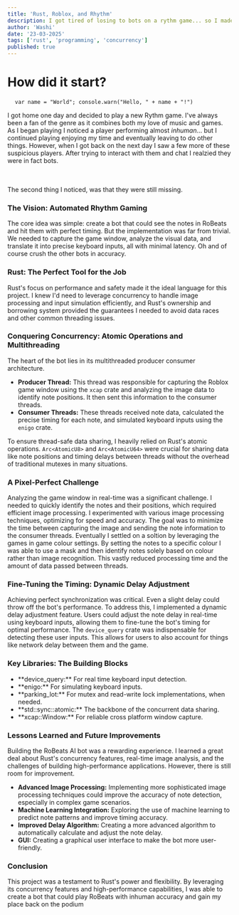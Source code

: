 ```yaml
---
title: 'Rust, Roblox, and Rhythm'
description: I got tired of losing to bots on a rythm game... so I made a better one. Introducing- Roblot, the best (non-memory reading) Roblox rythm game player of all time.
author: 'Washi'
date: '23-03-2025'
tags: ['rust', 'programming', 'concurrency']
published: true
---
```


<h1>How did it start?</h1>

<pre>
  <code class="language-js">var name = "World"; console.warn("Hello, " + name + "!")</code>
</pre>

I got home one day and decided to play a new Rythm game. I've always been a fan of the genre as it combines both my love of music and games. As I began playing I noticed a player performing almost _inhuman_... but I continued playing enjoying my time and eventually leaving to do other things. However, when I got back on the next day I saw a few more of these suspicious players. After trying to interact with them and chat I realzied they were in fact bots.

<br />
<br />
The second thing I noticed, was that they were still missing.

<h3>The Vision: Automated Rhythm Gaming</h3>

The core idea was simple: create a bot that could see the notes in RoBeats and hit them with perfect timing. But the implementation was far from trivial. We needed to capture the game window, analyze the visual data, and translate it into precise keyboard inputs, all with minimal latency. Oh and of course crush the other bots in accuracy.

<h3>Rust: The Perfect Tool for the Job</h3>

Rust's focus on performance and safety made it the ideal language for this project. I knew I'd need to leverage concurrency to handle image processing and input simulation efficiently, and Rust's ownership and borrowing system provided the guarantees I needed to avoid data races and other common threading issues.

<h3>Conquering Concurrency: Atomic Operations and Multithreading</h3>

The heart of the bot lies in its multithreaded producer consumer architecture.

- **Producer Thread:** This thread was responsible for capturing the Roblox game window using the `xcap` crate and analyzing the image data to identify note positions. It then sent this information to the consumer threads.
- **Consumer Threads:** These threads received note data, calculated the precise timing for each note, and simulated keyboard inputs using the `enigo` crate.

To ensure thread-safe data sharing, I heavily relied on Rust's atomic operations. `Arc<AtomicU8>` and `Arc<AtomicU64>` were crucial for sharing data like note positions and timing delays between threads without the overhead of traditional mutexes in many situations.

<h3>A Pixel-Perfect Challenge</h3>

Analyzing the game window in real-time was a significant challenge. I needed to quickly identify the notes and their positions, which required efficient image processing. I experimented with various image processing techniques, optimizing for speed and accuracy. The goal was to minimize the time between capturing the image and sending the note information to the consumer threads. Eventually I settled on a soltion by leveraging the games in game colour settings. By setting the notes to a specific colour I was able to use a mask and then identify notes solely based on colour rather than image recognition. This vastly reduced processing time and the amount of data passed between threads.

<h3>Fine-Tuning the Timing: Dynamic Delay Adjustment</h3>

Achieving perfect synchronization was critical. Even a slight delay could throw off the bot's performance. To address this, I implemented a dynamic delay adjustment feature. Users could adjust the note delay in real-time using keyboard inputs, allowing them to fine-tune the bot's timing for optimal performance. The `device_query` crate was indispensable for detecting these user inputs. This allows for users to also account for things like network delay between them and the game.

<h3>Key Libraries: The Building Blocks</h3>

<ul className="left-0 w-full">
  <li>**device_query:** For real time keyboard input detection.</li>
  <li>**enigo:** For simulating keyboard inputs.</li>
  <li>**parking_lot:** For mutex and read-write lock implementations, when needed.</li>
  <li>**std::sync::atomic:** The backbone of the concurrent data sharing.</li>
  <li>**xcap::Window:** For reliable cross platform window capture.</li>
</ul>

<h3>Lessons Learned and Future Improvements</h3>

Building the RoBeats AI bot was a rewarding experience. I learned a great deal about Rust's concurrency features, real-time image analysis, and the challenges of building high-performance applications. However, there is still room for improvement.

- **Advanced Image Processing:** Implementing more sophisticated image processing techniques could improve the accuracy of note detection, especially in complex game scenarios.
- **Machine Learning Integration:** Exploring the use of machine learning to predict note patterns and improve timing accuracy.
- **Improved Delay Algorithm:** Creating a more advanced algorithm to automatically calculate and adjust the note delay.
- **GUI:** Creating a graphical user interface to make the bot more user-friendly.

<h3>Conclusion</h3>

This project was a testament to Rust's power and flexibility. By leveraging its concurrency features and high-performance capabilities, I was able to create a bot that could play RoBeats with inhuman accuracy and gain my place back on the podium
